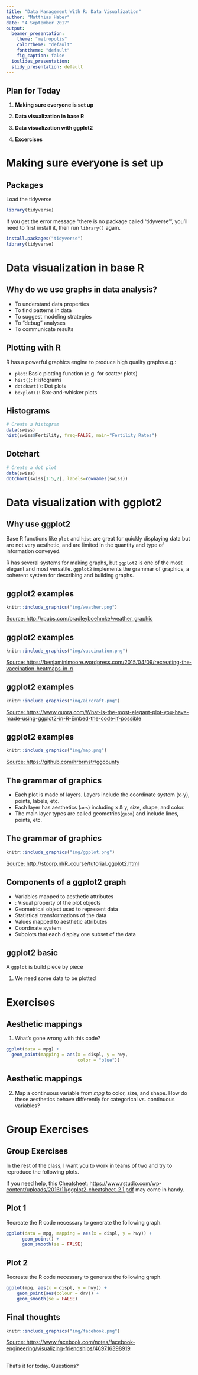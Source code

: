 ```yaml
---
title: "Data Management With R: Data Visualization"
author: "Matthias Haber"
date: "4 September 2017"
output:
  beamer_presentation:
    theme: "metropolis"
    colortheme: "default"
    fonttheme: "default"
    fig_caption: false
  ioslides_presentation:
  slidy_presentation: default
---
```


## Plan for Today

1. **Making sure everyone is set up**

2. **Data visualization in base R**

3. **Data visualization with ggplot2**

4. **Excercises**

# Making sure everyone is set up

## Packages

Load the tidyverse 
```r
library(tidyverse)
```

If you get the error message "there is no package called ‘tidyverse’", you'll need to first install it, then run `library()` again.

```r
install.packages("tidyverse")
library(tidyverse)
```

# Data visualization in base R

## Why do we use graphs in data analysis?

- To understand data properties
- To find patterns in data
- To suggest modeling strategies
- To "debug" analyses
- To communicate results

## Plotting with R

R has a powerful graphics engine to produce high quality graphs e.g.:

- `plot`: Basic plotting function (e.g. for scatter plots)
- `hist()`: Histograms
- `dotchart()`: Dot plots
- `boxplot()`: Box-and-whisker plots

## Histograms
```r
# Create a histogram
data(swiss)
hist(swiss$Fertility, freq=FALSE, main="Fertility Rates")
```

## Dotchart

```r
# Create a dot plot
data(swiss)
dotchart(swiss[1:5,2], labels=rownames(swiss))
```

# Data visualization with ggplot2

## Why use ggplot2
Base R functions like `plot` and `hist` are great for quickly displaying data but are not very aesthetic, and are limited in the quantity and type of information conveyed.

R has several systems for making graphs, but `ggplot2` is one of the most elegant and most versatile. `ggplot2` implements the grammar of graphics, a coherent system for describing and building graphs.

## ggplot2 examples

```r
knitr::include_graphics("img/weather.png")
```  

[Source: http://rpubs.com/bradleyboehmke/weather_graphic](http://rpubs.com/bradleyboehmke/weather_graphic)

## ggplot2 examples

```r
knitr::include_graphics("img/vaccination.png")
```  

[Source: https://benjaminlmoore.wordpress.com/2015/04/09/recreating-the-vaccination-heatmaps-in-r/](https://benjaminlmoore.wordpress.com/2015/04/09/recreating-the-vaccination-heatmaps-in-r/)

## ggplot2 examples

```r
knitr::include_graphics("img/aircraft.png")
``` 

[Source: https://www.quora.com/What-is-the-most-elegant-plot-you-have-made-using-ggplot2-in-R-Embed-the-code-if-possible](https://www.quora.com/What-is-the-most-elegant-plot-you-have-made-using-ggplot2-in-R-Embed-the-code-if-possible)

## ggplot2 examples

```r
knitr::include_graphics("img/map.png")
``` 

[Source: https://github.com/hrbrmstr/ggcounty](https://github.com/hrbrmstr/ggcounty)

## The grammar of graphics
- Each plot is made of layers. Layers include the coordinate system (x-y), points, labels, etc.
- Each layer has aesthetics (`aes`) including x & y, size, shape, and color.
- The main layer types are called geometrics(`geom`) and include
lines, points, etc.

## The grammar of graphics

```r
knitr::include_graphics("img/ggplot.png")
``` 

[Source: http://stcorp.nl/R_course/tutorial_ggplot2.html](http://stcorp.nl/R_course/tutorial_ggplot2.html)

## Components of a ggplot2 graph

- \alert{data:} Variables mapped to aesthetic attributes
- \alert{aesthetic}: Visual property of the plot objects
- \alert{geom:} Geometrical object used to represent data
- \alert{stats:} Statistical transformations of the data
- \alert{scales:} Values mapped to aesthetic attributes
- \alert{coord:} Coordinate system
- \alert{facets:} Subplots that each display one subset of the data

## ggplot2 basic

A `ggplot` is build piece by piece

1. We need some data to be plotted

# Exercises

## Aesthetic mappings

1. What's gone wrong with this code?

```r
ggplot(data = mpg) + 
  geom_point(mapping = aes(x = displ, y = hwy, 
                           color = "blue"))
```

## Aesthetic mappings

2. Map a continuous variable from _mpg_ to color, size, and shape. How do these aesthetics behave differently for categorical vs. continuous variables?

# Group Exercises

## Group Exercises
In the rest of the class, I want you to work in teams of two and try to reproduce the following plots.

If you need help, this [Cheatsheet: https://www.rstudio.com/wp-content/uploads/2016/11/ggplot2-cheatsheet-2.1.pdf](https://www.rstudio.com/wp-content/uploads/2016/11/ggplot2-cheatsheet-2.1.pdf) may come in handy.


## Plot 1

Recreate the R code necessary to generate the following graph.

```r
ggplot(data = mpg, mapping = aes(x = displ, y = hwy)) + 
      geom_point() + 
      geom_smooth(se = FALSE)
```


## Plot 2

Recreate the R code necessary to generate the following graph.

```r
ggplot(mpg, aes(x = displ, y = hwy)) +
    geom_point(aes(colour = drv)) +
    geom_smooth(se = FALSE)
```

## Final thoughts

```r
knitr::include_graphics("img/facebook.png")
```

[Source: https://www.facebook.com/notes/facebook-engineering/visualizing-friendships/469716398919](https://www.facebook.com/notes/facebook-engineering/visualizing-friendships/469716398919)

##  {.standout}
That's it for today. Questions?    

